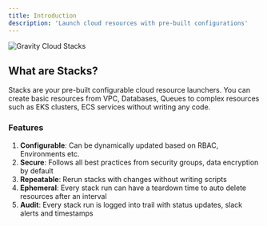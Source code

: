 ```yaml
---
title: Introduction
description: 'Launch cloud resources with pre-built configurations'
---
```


<img
  className="block"
  src="/images/website-stacks.png"
  alt="Gravity Cloud Stacks"
/>

## What are Stacks?

Stacks are your pre-built configurable cloud resource launchers. You can create basic resources from VPC, Databases, Queues to complex resources such as EKS clusters, ECS services without writing any code.

### Features
1. **Configurable**: Can be dynamically updated based on RBAC, Environments etc.
2. **Secure**: Follows all best practices from security groups, data encryption by default
3. **Repeatable**: Rerun stacks with changes without writing scripts
4. **Ephemeral**: Every stack run can have a teardown time to auto delete resources after an interval
5. **Audit**: Every stack run is logged into trail with status updates, slack alerts and timestamps

